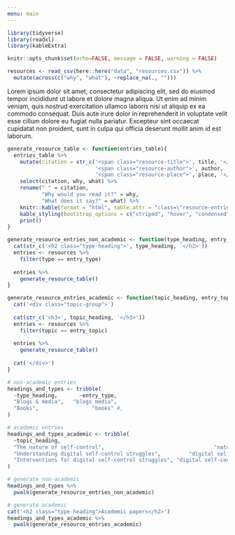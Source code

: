 ```yaml
---
menu: main
---
```


```r
library(tidyverse)
library(readxl)
library(kableExtra)

knitr::opts_chunk$set(echo=FALSE, message = FALSE, warning = FALSE)

resources <- read_csv(here::here("data", "resources.csv")) %>% 
  mutate(across(c("why", "what"), ~replace_na(., "")))
```

Lorem ipsum dolor sit amet, consectetur adipiscing elit, sed do eiusmod tempor incididunt ut labore et dolore magna aliqua. Ut enim ad minim veniam, quis nostrud exercitation ullamco laboris nisi ut aliquip ex ea commodo consequat. Duis aute irure dolor in reprehenderit in voluptate velit esse cillum dolore eu fugiat nulla pariatur. Excepteur sint occaecat cupidatat non proident, sunt in culpa qui officia deserunt mollit anim id est laborum.

<div class="resources">

```r
generate_resource_table <- function(entries_table){
  entries_table %>% 
    mutate(citation = str_c('<span class="resource-title">', title, '</span><br>', 
                            '<span class="resource-author">', author, '</span>, ', 
                            '<span class="resource-place">', place, '</span>')) %>% 
    select(citation, why, what) %>% 
    rename(" " = citation,
           "Why would you read it?" = why,
           "What does it say?" = what) %>% 
    knitr::kable(format = "html", table.attr = "class=\"resource-entries\"", escape = FALSE) %>% 
    kable_styling(bootstrap_options = c("striped", "hover", "condensed", "responsive")) %>% 
    print()
}

generate_resource_entries_non_academic <- function(type_heading, entry_type){
  cat(str_c('<h2 class="type-heading">', type_heading, '</h2>'))
  entries <- resources %>% 
    filter(type == entry_type)
  
  entries %>% 
    generate_resource_table()
}

generate_resource_entries_academic <- function(topic_heading, entry_topic){
  cat('<div class="topic-group">')
  
  cat(str_c('<h3>', topic_heading, '</h3>'))
  entries <- resources %>% 
    filter(topic == entry_topic)
  
  entries %>% 
    generate_resource_table()
  
  cat('</div>')
}

# non-academic entries
headings_and_types <- tribble(
  ~type_heading,       ~entry_type,
  "Blogs & media",   "blogs_media",
  "Books",                 "books" #,
)

# academic entries
headings_and_types_academic <- tribble(
  ~topic_heading,                                                             ~entry_topic,
  "The nature of self-control",                                   "nature of self-control",
  "Understanding digital self-control struggles",         "digital self-control struggles",
  "Interventions for digital self-control struggles", "digital self-control interventions"
)

# generate non-academic
headings_and_types %>% 
  pwalk(generate_resource_entries_non_academic)

# generate academic
cat('<h2 class="type-heading">Academic papers</h2>')
headings_and_types_academic %>% 
  pwalk(generate_resource_entries_academic)

```

</div>